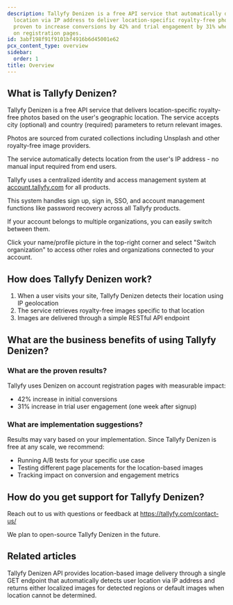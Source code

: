 ```yaml
---
description: Tallyfy Denizen is a free API service that automatically detects user
  location via IP address to deliver location-specific royalty-free photos which has
  proven to increase conversions by 42% and trial engagement by 31% when implemented
  on registration pages.
id: 3abf198f91f9101bf4916b6d45001e62
pcx_content_type: overview
sidebar:
  order: 1
title: Overview
---
```


## What is Tallyfy Denizen?

Tallyfy Denizen is a free API service that delivers location-specific royalty-free photos based on the user's geographic location. The service accepts city (optional) and country (required) parameters to return relevant images.

Photos are sourced from curated collections including Unsplash and other royalty-free image providers.

The service automatically detects location from the user's IP address - no manual input required from end users.

Tallyfy uses a centralized identity and access management system at [account.tallyfy.com](https://account.tallyfy.com) for all products.

This system handles sign up, sign in, SSO, and account management functions like password recovery across all Tallyfy products.

If your account belongs to multiple organizations, you can easily switch between them.

Click your name/profile picture in the top-right corner and select "Switch organization" to access other roles and organizations connected to your account.

## How does Tallyfy Denizen work?

1. When a user visits your site, Tallyfy Denizen detects their location using IP geolocation
2. The service retrieves royalty-free images specific to that location
3. Images are delivered through a simple RESTful API endpoint

## What are the business benefits of using Tallyfy Denizen?

### What are the proven results?
Tallyfy uses Denizen on account registration pages with measurable impact:

* 42% increase in initial conversions
* 31% increase in trial user engagement (one week after signup)

### What are implementation suggestions?
Results may vary based on your implementation. Since Tallyfy Denizen is free at any scale, we recommend:

* Running A/B tests for your specific use case
* Testing different page placements for the location-based images
* Tracking impact on conversion and engagement metrics

## How do you get support for Tallyfy Denizen?

Reach out to us with questions or feedback at https://tallyfy.com/contact-us/

We plan to open-source Tallyfy Denizen in the future.


## Related articles
<CardGrid>
<LinkTitleCard header="<b>Denizen > Endpoints</b>" href="/products/denizen/endpoints/" > Tallyfy Denizen API provides location-based image delivery through a single GET endpoint that automatically detects user location via IP address and returns either localized images for detected regions or default images when location cannot be determined. </LinkTitleCard>
</CardGrid>